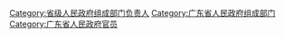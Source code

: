 [[Category:省级人民政府组成部门负责人|Category:省级人民政府组成部门负责人]]
[[Category:广东省人民政府组成部门|Category:广东省人民政府组成部门]]
[[Category:广东省人民政府官员|Category:广东省人民政府官员]]